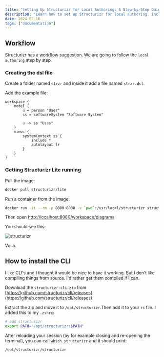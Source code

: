 ```yaml
---
title: "Setting Up Structurizr for Local Authoring: A Step-by-Step Guide"
description: "Learn how to set up Structurizr for local authoring, including creating DSL files, running Structurizr Lite with Docker, and installing the Structurizr CLI. Follow this comprehensive guide to streamline your software architecture documentation workflow."
date: 2024-08-16
tags: ["documentation"]
---
```


## Workflow

Structurizr has a [workflow](https://docs.structurizr.com/lite/workflow)
suggestion.
We are going to follow the `local authoring` step by step.

### Creating the dsl file

Create a folder named `strzr` and inside it add a file named `strzr.dsl`.

Add the example file:

```plaintext
workspace {
    model {
        u = person "User"
        ss = softwareSystem "Software System"

        u -> ss "Uses"
    }
    views {
        systemContext ss {
            include *
            autolayout lr
        }
    }
}
```

### Getting Structurizr Lite running

Pull the image:

```bash
docker pull structurizr/lite
```

Run a container from the image:

```bash
docker run -it --rm -p 8080:8080 -v `pwd`:/usr/local/structurizr structurizr/lite
```

Then open [http://localhost:8080/workspace/diagrams](http://localhost:8080/workspace/diagrams)

You should see this:

![structurizr](/posts/structurizr/structurizr.png)

Voila.

## How to install the CLI

I like CLI's and I thought it would be nice to have it working.
But I don't like compiling things from source.
I'd rather get them compiled if I can.

Download the `structurizr-cli.zip` from [https://github.com/structurizr/cli/releases](https://github.com/structurizr/cli/releases).

Extract the zip and move it to `/opt/structurizr`.Then add it to your `rc` file.
I added this to my `.zshrc`:

```bash
# add structurizr
export PATH="/opt/structurizr:$PATH"
```

After reloading your session
(by for example closing and re-opening the terminal),
you can call `which structurizr` and it should print:

```plaintext
/opt/structurizr/structurizr
```
